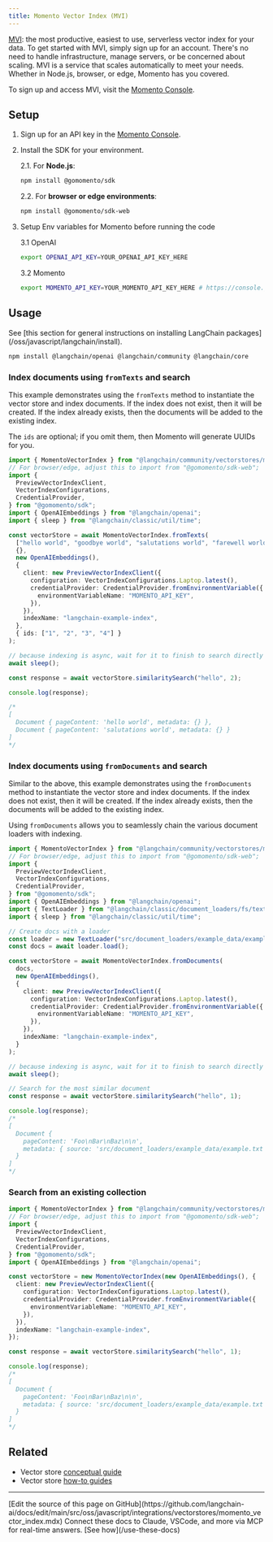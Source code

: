 ```yaml
---
title: Momento Vector Index (MVI)
---
```


[MVI](https://gomomento.com): the most productive, easiest to use, serverless vector index for your data. To get started with MVI, simply sign up for an account. There's no need to handle infrastructure, manage servers, or be concerned about scaling. MVI is a service that scales automatically to meet your needs. Whether in Node.js, browser, or edge, Momento has you covered.

To sign up and access MVI, visit the [Momento Console](https://console.gomomento.com).

## Setup

1. Sign up for an API key in the [Momento Console](https://console.gomomento.com/).
2. Install the SDK for your environment.

   2.1. For **Node.js**:

   ```bash npm
   npm install @gomomento/sdk
   ```
   2.2. For **browser or edge environments**:

   ```bash npm
   npm install @gomomento/sdk-web
   ```

3. Setup Env variables for Momento before running the code

   3.1 OpenAI

   ```bash
   export OPENAI_API_KEY=YOUR_OPENAI_API_KEY_HERE
   ```

   3.2 Momento

   ```bash
   export MOMENTO_API_KEY=YOUR_MOMENTO_API_KEY_HERE # https://console.gomomento.com
   ```

## Usage

<Tip>
See [this section for general instructions on installing LangChain packages](/oss/javascript/langchain/install).
</Tip>

```bash npm
npm install @langchain/openai @langchain/community @langchain/core
```

### Index documents using `fromTexts` and search

This example demonstrates using the `fromTexts` method to instantiate the vector store and index documents.
If the index does not exist, then it will be created. If the index already exists, then the documents will be
added to the existing index.

The `ids` are optional; if you omit them, then Momento will generate UUIDs for you.

```typescript
import { MomentoVectorIndex } from "@langchain/community/vectorstores/momento_vector_index";
// For browser/edge, adjust this to import from "@gomomento/sdk-web";
import {
  PreviewVectorIndexClient,
  VectorIndexConfigurations,
  CredentialProvider,
} from "@gomomento/sdk";
import { OpenAIEmbeddings } from "@langchain/openai";
import { sleep } from "@langchain/classic/util/time";

const vectorStore = await MomentoVectorIndex.fromTexts(
  ["hello world", "goodbye world", "salutations world", "farewell world"],
  {},
  new OpenAIEmbeddings(),
  {
    client: new PreviewVectorIndexClient({
      configuration: VectorIndexConfigurations.Laptop.latest(),
      credentialProvider: CredentialProvider.fromEnvironmentVariable({
        environmentVariableName: "MOMENTO_API_KEY",
      }),
    }),
    indexName: "langchain-example-index",
  },
  { ids: ["1", "2", "3", "4"] }
);

// because indexing is async, wait for it to finish to search directly after
await sleep();

const response = await vectorStore.similaritySearch("hello", 2);

console.log(response);

/*
[
  Document { pageContent: 'hello world', metadata: {} },
  Document { pageContent: 'salutations world', metadata: {} }
]
*/
```

### Index documents using `fromDocuments` and search

Similar to the above, this example demonstrates using the `fromDocuments` method to instantiate the vector store and index documents.
If the index does not exist, then it will be created. If the index already exists, then the documents will be
added to the existing index.

Using `fromDocuments` allows you to seamlessly chain the various document loaders with indexing.

```typescript
import { MomentoVectorIndex } from "@langchain/community/vectorstores/momento_vector_index";
// For browser/edge, adjust this to import from "@gomomento/sdk-web";
import {
  PreviewVectorIndexClient,
  VectorIndexConfigurations,
  CredentialProvider,
} from "@gomomento/sdk";
import { OpenAIEmbeddings } from "@langchain/openai";
import { TextLoader } from "@langchain/classic/document_loaders/fs/text";
import { sleep } from "@langchain/classic/util/time";

// Create docs with a loader
const loader = new TextLoader("src/document_loaders/example_data/example.txt");
const docs = await loader.load();

const vectorStore = await MomentoVectorIndex.fromDocuments(
  docs,
  new OpenAIEmbeddings(),
  {
    client: new PreviewVectorIndexClient({
      configuration: VectorIndexConfigurations.Laptop.latest(),
      credentialProvider: CredentialProvider.fromEnvironmentVariable({
        environmentVariableName: "MOMENTO_API_KEY",
      }),
    }),
    indexName: "langchain-example-index",
  }
);

// because indexing is async, wait for it to finish to search directly after
await sleep();

// Search for the most similar document
const response = await vectorStore.similaritySearch("hello", 1);

console.log(response);
/*
[
  Document {
    pageContent: 'Foo\nBar\nBaz\n\n',
    metadata: { source: 'src/document_loaders/example_data/example.txt' }
  }
]
*/
```

### Search from an existing collection

```typescript
import { MomentoVectorIndex } from "@langchain/community/vectorstores/momento_vector_index";
// For browser/edge, adjust this to import from "@gomomento/sdk-web";
import {
  PreviewVectorIndexClient,
  VectorIndexConfigurations,
  CredentialProvider,
} from "@gomomento/sdk";
import { OpenAIEmbeddings } from "@langchain/openai";

const vectorStore = new MomentoVectorIndex(new OpenAIEmbeddings(), {
  client: new PreviewVectorIndexClient({
    configuration: VectorIndexConfigurations.Laptop.latest(),
    credentialProvider: CredentialProvider.fromEnvironmentVariable({
      environmentVariableName: "MOMENTO_API_KEY",
    }),
  }),
  indexName: "langchain-example-index",
});

const response = await vectorStore.similaritySearch("hello", 1);

console.log(response);
/*
[
  Document {
    pageContent: 'Foo\nBar\nBaz\n\n',
    metadata: { source: 'src/document_loaders/example_data/example.txt' }
  }
]
*/
```

## Related

- Vector store [conceptual guide](/oss/javascript/integrations/vectorstores)
- Vector store [how-to guides](/oss/javascript/integrations/vectorstores)

---

<Callout icon="pen-to-square" iconType="regular">
    [Edit the source of this page on GitHub](https://github.com/langchain-ai/docs/edit/main/src/oss/javascript/integrations/vectorstores/momento_vector_index.mdx)
</Callout>
<Tip icon="terminal" iconType="regular">
    Connect these docs to Claude, VSCode, and more via MCP for    real-time answers. [See how](/use-these-docs)
</Tip>
